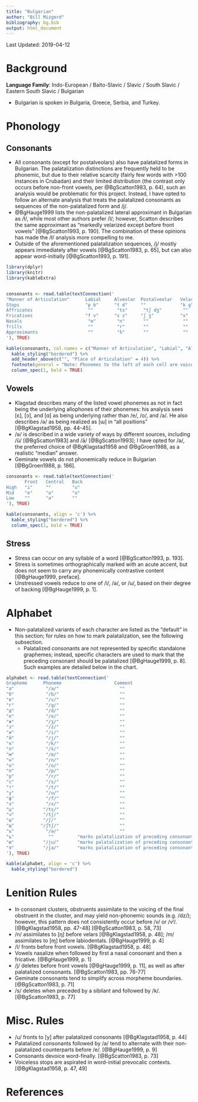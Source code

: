 ```yaml
---
title: "Bulgarian"
author: "Bill Mizgerd"
bibliography: bg.bib
output: html_document
---
```


Last Updated: 2019-04-12

# Background

**Language Family**: Indo-European / Balto-Slavic / Slavic / South Slavic / Eastern South Slavic / Bulgarian

* Bulgarian is spoken in Bulgaria, Greece, Serbia, and Turkey.

# Phonology

## Consonants

* All consonants (except for postalveolars) also have palatalized forms in Bulgarian. The palatalization distinctions are frequently held to be phonemic, but due to their relative scarcity (fairly few words with >100 instances in Crubadan) and their limited distribution (the contrast only occurs before non-front vowels, per @BgScatton1983, p. 64), such an analysis would be problematic for this project. Instead, I have opted to follow an alternate analysis that treats the palatalized consonants as sequences of the non-palatalized form and /j/.
* @BgHauge1999 lists the non-palatalized lateral approximant in Bulgarian as /ɫ/, while most other authors prefer /l/; however, Scatton describes the same approximant as "markedly velarized except before front vowels" [@BgScatton1993, p. 190]. The combination of these opinions has made the /ɫ/ analysis more compelling to me.
* Outside of the aforementioned palatalization sequences, /j/ mostly appears immediately after vowels [@BgScatton1983, p. 65], but can also appear word-initially [@BgScatton1993, p. 191].


```r

library(dplyr)
library(knitr)
library(kableExtra)


consonants <- read.table(textConnection('
"Manner of Articulation"      Labial     Alveolar  Postalveolar   Velar
Stops                         "p b"      "t d"     ""             "k ɡ"
Affricates                     ""         "ts"      "tʃ dʒ"        ""
Fricatives                    "f v"      "s z"     "ʃ ʒ"          "x"
Nasals                         "m"        "n"       ""             ""
Trills                         ""         "r"       ""             ""
Approximants                   ""         "ɫ"       ""             ""
'), TRUE)

kable(consonants, col.names = c("Manner of Articulation", "Labial", "Alveolar", "Postalveolar", "Velar"), align = 'c') %>%
  kable_styling("bordered") %>%
  add_header_above(c("", "Place of Articulation" = 4)) %>%
  footnote(general = "Note: Phonemes to the left of each cell are voiceless and phonemes to the right of each cell are voiced.", general_title = "") %>%
  column_spec(1, bold = TRUE)
```

## Vowels

* Klagstad describes many of the listed vowel phonemes as not in fact being the underlying allophones of their phonemes: his analysis sees [ɛ], [ɔ], and [ɑ] as being underlying rather than /e/, /o/, and /a/. He also describes /ə/ as being realized as [ɯ] in "all positions" [@BgKlagstad1958, pp. 44-45].
* /ə/ is described in a wide variety of ways by different sources, including /ŭ/ [@BgScatton1983] and /ā/ [@BgScatton1993]; I have opted for /ə/, the preferred choice of @BgKlagstad1958 and @BgGroen1988, as a realistic "median" answer.
* Geminate vowels do not phonemically reduce in Bulgarian [@BgGroen1988, p. 186].

```r
consonants <- read.table(textConnection('
       Front   Central   Back
High   "i"     ""        "u"
Mid    "e"     "ə"       "o"
Low    ""      "a"       ""
'), TRUE)

kable(consonants, align = 'c') %>%
  kable_styling("bordered") %>%
  column_spec(1, bold = TRUE)
```

## Stress

* Stress can occur on any syllable of a word [@BgScatton1993, p. 193].
* Stress is sometimes orthographically marked with an acute accent, but does not seem to carry any phonemically contrastive content [@BgHauge1999, preface].
* Unstressed vowels reduce to one of /i/, /ə/, or /u/, based on their degree of backing [@BgHauge1999, p. 1].

# Alphabet

* Non-palatalized variants of each character are listed as the "default" in this section; for rules on how to mark palatalization, see the following subsection.
    - Palatalized consonants are not represented by specific standalone graphemes; instead, specific characters are used to mark that the preceding consonant should be palatalized [@BgHauge1999, p. 8]. Such examples are detailed below in the chart.

```r

alphabet <- read.table(textConnection('
Grapheme      Phoneme                    Comment
"а"            "/a/"                       ""
"б"            "/b/"                       ""
"в"            "/v/"                       ""
"г"            "/ɡ/"                       ""
"д"            "/d/"                       ""
"е"            "/e/"                       ""
"ж"            "/ʒ/"                       ""
"з"            "/z/"                       ""
"и"            "/i/"                       ""
"й"            "/j/"                       ""
"к"            "/k/"                       ""
"л"            "/ɫ/"                       ""
"м"            "/m/"                       ""
"н"            "/n/"                       ""
"о"            "/o/"                       ""
"п"            "/p/"                       ""
"р"            "/r/"                       ""
"с"            "/s/"                       ""
"т"            "/t/"                       ""
"у"            "/u/"                       ""
"ф"            "/f/"                       ""
"х"            "/x/"                       ""
"ц"           "/ts/"                       ""
"ч"           "/tʃ/"                       ""
"ш"           "/ʃ/"                        ""
"щ"          "/ʃtʃ/"                       ""
"ъ"            "/ə/"                       ""
"ь"             ""         "marks palatalization of preceding consonant"  
"ю"           "/ju/"       "marks palatalization of preceding consonant"  
"я"           "/ja/"       "marks palatalization of preceding consonant"
'), TRUE)

kable(alphabet, align = 'c') %>%
  kable_styling("bordered")
```  

# Lenition Rules

* In consonant clusters, obstruents assimilate to the voicing of the final obstruent in the cluster, and may yield non-phonemic sounds (e.g. /dz/); however, this pattern does not consistently occur before /v/ or /vʲ/. [@BgKlagstad1958, pp. 47-48] [@BgScatton1983, p. 58, 73]
* /n/ assimilates to [ŋ] before velars [@BgKlagstad1958, p. 48]; /m/ assimilates to [ɱ] before labiodentals. [@BgHauge1999, p. 4]
* /l/ fronts before front vowels. [@BgKlagstad1958, p. 48]
* Vowels nasalize when followed by first a nasal consonant and then a fricative. [@BgHauge1999, p. 1]
* /j/ deletes before front vowels [@BgHauge1999, p. 11], as well as after palatalized consonants. [@BgScatton1983, pp. 76-77]
* Geminate consonants tend to simplify across morpheme boundaries. [@BgScatton1983, p. 71]
* /s/ deletes when preceded by a sibilant and followed by /k/. [@BgScatton1983, p. 77]

# Misc. Rules

* /u/ fronts to [y] after palatalized consonants [@BgKlagstad1958, p. 44]
* Palatalized consonants followed by /a/ tend to alternate with their non-palatalized counterparts before /e/. [@BgHauge1999, p. 9]
* Consonants devoice word-finally. [@BgScatton1983, p. 73]
* Voiceless stops are aspirated in word-initial prevocalic contexts. [@BgKlagstad1958, p. 47, 49]


# References

